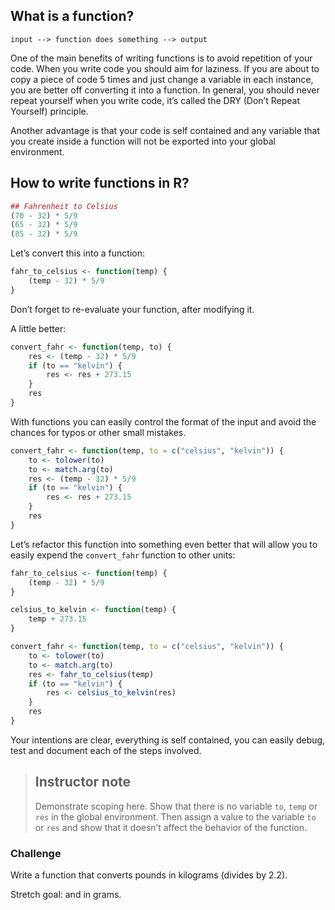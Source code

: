 ## What is a function?

```
input --> function does something --> output
```

One of the main benefits of writing functions is to avoid repetition of your
code. When you write code you should aim for laziness. If you are about to copy
a piece of code 5 times and just change a variable in each instance, you are
better off converting it into a function. In general, you should never repeat
yourself when you write code, it's called the DRY (Don't Repeat Yourself)
principle.

Another advantage is that your code is self contained and any variable that you
create inside a function will not be exported into your global environment.

## How to write functions in R?

```r
## Fahrenheit to Celsius
(70 - 32) * 5/9
(65 - 32) * 5/9
(85 - 32) * 5/9
```

Let's convert this into a function:

```r
fahr_to_celsius <- function(temp) {
    (temp - 32) * 5/9
}
```

Don't forget to re-evaluate your function, after modifying it.

A little better:

```r
convert_fahr <- function(temp, to) {
    res <- (temp - 32) * 5/9
    if (to == "kelvin") {
        res <- res + 273.15
    }
    res
}
```

With functions you can easily control the format of the input and avoid the
chances for typos or other small mistakes.

```r
convert_fahr <- function(temp, to = c("celsius", "kelvin")) {
    to <- tolower(to)
    to <- match.arg(to)
    res <- (temp - 32) * 5/9
    if (to == "kelvin") {
        res <- res + 273.15
    }
    res
}
```

Let's refactor this function into something even better that will allow you to
easily expend the `convert_fahr` function to other units:

```r
fahr_to_celsius <- function(temp) {
    (temp - 32) * 5/9
}

celsius_to_kelvin <- function(temp) {
    temp + 273.15
}

convert_fahr <- function(temp, to = c("celsius", "kelvin")) {
    to <- tolower(to)
    to <- match.arg(to)
    res <- fahr_to_celsius(temp)
    if (to == "kelvin") {
        res <- celsius_to_kelvin(res)
    }
    res
}
```

Your intentions are clear, everything is self contained, you can easily debug,
test and document each of the steps involved.

> ## Instructor note
>
> Demonstrate scoping here. Show that there is no variable `to`, `temp` or
>`res` in the global environment. Then assign a value to the variable `to` or
>`res` and show that it doesn't affect the behavior of the function.

### Challenge

Write a function that converts pounds in kilograms (divides by 2.2).

Stretch goal: and in grams.
